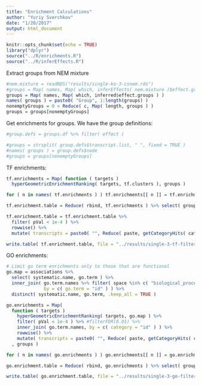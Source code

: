 ```yaml
---
title: "Enrichment Calculations"
author: "Yuriy Sverchkov"
date: "1/20/2017"
output: html_document
---
```


```r
knitr::opts_chunk$set(echo = TRUE)
library("dplyr")
source("../R/enrichments.R")
source("../R/inferEffects.R")
```

Extract groups from NEM mixture
```r
#nem.mixture = readRDS("results/single-ko-3-csnem.rds")
#groups = Map( names, Map( which, inferEffects( nem.mixture )$effect.groups ) )
groups = Map( names, Map( which, inferred$effect.groups ) )
names( groups ) = paste0( "Group", 1:length(groups) )
nonemptyGroups = 0 < Reduce( c, Map( length, groups ) )
groups = groups[nonemptyGroups]
```

Get enrichments for groups.
We have the group definitions:
```r
#group.defs = groups.df %>% filter( effect )

#groups = strsplit( group.defs$transcript.list, " ", fixed = TRUE )
#names( groups ) = group.defs$node
#groups = groups[nonemptyGroups]
```

TF enrichments:
```r
tf.enrichments = Map( function ( targets )
  hyperGeometricEnrichmentRanking( targets, tf.clusters ), groups )
```

```r
for ( n in names( tf.enrichments ) ) tf.enrichments[[ n ]] = tf.enrichments[[ n ]] %>% mutate( group = n )
```

```r
tf.enrichment.table = Reduce( rbind, tf.enrichments ) %>% select( group, category, pVal )
```

```r
tf.enrichment.table = tf.enrichment.table %>%
  filter( pVal < 1e-4 ) %>%
  rowwise() %>%
  mutate( transcripts = paste0( "", Reduce( paste, getCategoryHits( category, groups[[group]], tf.clusters )$hits ) ) )
```

```r
write.table( tf.enrichment.table, file = "../results/single-3-tf-filtered-enrichments.tsv", sep = "\t", quote = FALSE, row.names = FALSE )
```

GO enrichments:
```r
# Limit go term enrichments only to those that are functional
go.map = associations %>%
  select( systematic.name, go.term ) %>%
  inner_join( go.term.names %>% filter( space %in% c( "biological_process", "molecular_function") ),
              by = c( go.term = "id" ) ) %>%
  distinct( systematic.name, go.term, .keep_all = TRUE )
```

```r
go.enrichments = Map(
  function ( targets )
    hyperGeometricEnrichmentRanking( targets, go.map ) %>%
    filter( pVal < 1e-4 ) %>% #filterFDR(0.01) %>%
    inner_join( go.term.names, by = c( category = "id" ) ) %>%
    rowwise() %>%
    mutate( transcripts = paste0( "", Reduce( paste, getCategoryHits( category, targets, go.map )$hits ) ) )
  , groups )
```

```r
for ( n in names( go.enrichments ) ) go.enrichments[[ n ]] = go.enrichments[[ n ]] %>% mutate( group = n )

go.enrichment.table = Reduce( rbind, go.enrichments ) %>% select( group, category, name, pVal, transcripts )
```

```r
write.table( go.enrichment.table, file = "../results/single-3-go-filtered-enrichments.tsv", sep = "\t", quote = FALSE, row.names = FALSE )
```
